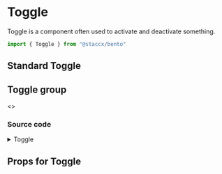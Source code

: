 

<Meta title="components/Forms/Toggle" component={Toggle}/>

# Toggle
Toggle is a component often used to activate and deactivate something.

```javascript
import { Toggle } from "@staccx/bento"
```

## Standard Toggle

<Preview>
  <Story name="Standard">
            <Toggle name="Toggle"/>
  </Story>
</Preview>

## Toggle group

<Preview>
  <Story name="Group">
  <>
            <Toggle id="1" group="test"/>
            <Toggle id="2" group="test"/>
            <Toggle id="3" group="test"/>
    </>
  </Story>
</Preview>

### Source code
<details><summary>Toggle</summary>
<p>

```bash
import React from "react"
import PropTypes from "prop-types"
import styled from "styled-components"
import {
  targetSize,
  spacing,
  color,
  applyVariants,
  commonPropTypes
} from "../../../theming"
import themeProps from "./Toggle.themeProps"
import { componentCreateFactory } from "../../../theming/utils/createVariantsFunctionFactory"

const Toggle = ({
  children,
  id,
  group,
  disabled,
  onChange,
  className,
  defaultChecked,
  variant,
  ...otherProps
}) => {
  return (
    <ToggleWrapper htmlFor={id} className={className} variant={variant}>
      <ToggleInput
        id={id}
        disabled={disabled}
        type="checkbox"
        name={group}
        onChange={onChange}
        defaultChecked={defaultChecked}
        variant={variant}
        {...otherProps}
      />
      <ToggleElement variant={variant}>
        <span>{children}</span>
      </ToggleElement>
    </ToggleWrapper>
  )
}

const ToggleWrapper = styled.label`
  min-height: ${targetSize.normal};
  padding-top: ${spacing.tiny};
  padding-bottom: ${spacing.tiny};
  display: block;
  ${applyVariants(themeProps.wrapper)};
`

const ToggleElement = styled.div`
  background-color: ${color.line};
  border-radius: 2em;
  padding: 2px;
  transition: all 0.4s ease;
  span {
    position: absolute;
    clip: rect(0, 0, 0, 0);
    clip: rect(0 0 0 0);
  }
  &:after {
    border-radius: 50%;
    background: ${color.white};
    transition: all 0.2s ease;
  }
  ${applyVariants(themeProps.toggleElement)};
`

const ToggleInput = styled.input`
  position: absolute;
  clip: rect(0, 0, 0, 0);
  clip: rect(0 0 0 0);

  &,
  &:after,
  &:before,
  & *,
  & *:after,
  & *:before,
  & + ${ToggleElement} {
    box-sizing: border-box;
    &::selection {
      background: none;
    }
  }

  + ${ToggleElement} {
     {
      /* TODO: Burde dette vært flyttet inn i Toggle-element over?*/
    }
    outline: 0;
    display: block;
    width: 4em;
    height: 2em;
    position: relative;
    cursor: pointer;
    user-select: none;
    &:after,
    &:before {
      position: relative;
      display: block;
      content: "";
      width: 50%;
      height: 100%;
    }

    &:after {
      left: 0;
    }

    &:before {
      display: none;
    }
  }

  &:checked + ${ToggleElement} {
    background: ${color.green};
    &:after {
      transform: translateX(100%);
    }
    ${applyVariants(themeProps.checked)};
  }
  ${applyVariants(themeProps.input)};
`

Toggle.propTypes = {
  disabled: PropTypes.bool,
  group: PropTypes.string,
  id: PropTypes.string.isRequired,
  input: PropTypes.any,
  onChange: PropTypes.func,
  className: PropTypes.string,
  defaultChecked: PropTypes.bool,
  children: commonPropTypes.children
}

Toggle.defaultProps = {
  disabled: false,
  input: {},
  onChange: null,
  className: "",
  defaultChecked: false,
  children: ""
}
Toggle.themeProps = themeProps
Toggle.createVariants = componentCreateFactory(Toggle)

export default Toggle

```

</p>
</details>

## Props for Toggle

<Props of={Toggle} />
